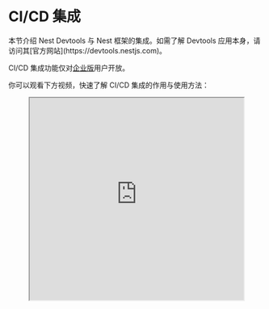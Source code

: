 
# CI/CD 集成

<CalloutInfo>
  本节介绍 Nest Devtools 与 Nest 框架的集成。如需了解 Devtools
  应用本身，请访问其[官方网站](https://devtools.nestjs.com)。
</CalloutInfo>

CI/CD 集成功能仅对[企业版](https://enterprise.nestjs.com/)用户开放。

你可以观看下方视频，快速了解 CI/CD 集成的作用与使用方法：

<figure>
  <iframe
    width="100%"
    height="400"
    src="https://www.youtube.com/embed/r5RXcBrnEQ8"
    title="YouTube 视频播放器"
    allow="accelerometer; autoplay; clipboard-write; encrypted-media; gyroscope; picture-in-picture; web-share"
    allowFullScreen
  />
</figure>

## 发布依赖关系图

首先，你需要在应用的引导文件（`main.ts`）中配置 `GraphPublisher` 类（从 `@nestjs/devtools-integration` 导入，详见上一章）。示例如下：

```ts filename='main.ts'
async function bootstrap() {
  const shouldPublishGraph = process.env.PUBLISH_GRAPH === "true"

  const app = await NestFactory.create(AppModule, {
    snapshot: true,
    preview: shouldPublishGraph,
  })

  if (shouldPublishGraph) {
    await app.init()

    const publishOptions = { ... } // 注意：此 options 对象会根据你所用的 CI/CD 服务商而有所不同
    const graphPublisher = new GraphPublisher(app)
    await graphPublisher.publish(publishOptions)

    await app.close()
  } else {
    await app.listen(process.env.PORT ?? 3000)
  }
}
```

如上所示，此功能使用 `GraphPublisher` 将序列化后的依赖关系图（Graph）发布到集中式注册中心（Registry）。`PUBLISH_GRAPH` 是一个自定义环境变量，用于在 CI/CD 流程中控制是否发布依赖关系图。

将 `preview` 属性设为 `true`，可使应用以预览模式启动，此时所有控制器、增强器和提供者的构造函数及生命周期钩子都不会被执行。请注意，这并非强制要求，但这样做可以简化流程，让应用在 CI/CD 流水线中运行时无需连接数据库等外部服务。

`publishOptions` 对象的具体内容因你使用的 CI/CD 服务商而异。后续章节将为各大主流 CI/CD 服务商提供详细的配置说明。

当依赖关系图成功发布后，你会在工作流视图中看到如下输出：

<DocImage src={graphPublishedTerminalImage} alt="Graph published terminal" />

每次发布依赖关系图后，你都可以在项目页面看到一条新记录：

<DocImage src={projectImage} alt="Project" />

## 报告

只要集中式注册表中存有相应的快照，Devtools 就会为每次构建生成一份报告。例如，当你针对 `master` 分支创建一个拉取请求（PR），并且该分支的依赖关系图已发布过，应用便能检测出差异并生成报告。反之，则不会生成报告。

要查看报告，请前往项目对应的页面（通常在你的组织下）。

<DocImage src={reportImage} alt="Report" />

这有助于发现代码评审过程中容易忽略的变更。例如，假设有人更改了某个**深层嵌套的提供者**的作用域（Scope）。这种变更可能不会被评审者立即察觉，但借助 Devtools，你可以轻松发现这些变更，并确保其是有意为之。再比如，如果你从某个特定端点移除了守卫（Guard），该变更也会在报告中高亮为"受影响项"。若没有为该路由编写集成或端到端测试，你可能不会注意到该路由已不受保护，等到发现时则为时已晚。

同理，如果你在**大型代码库**中将某个模块修改为全局模块（Global），就能看到依赖关系图中新增了多少条边（Edge）。在大多数情况下，这通常意味着该做法可能欠妥。

## 构建预览

对于每个已发布的依赖关系图，你都可以通过点击 **Preview** 按钮来追溯历史，预览其任意历史状态。此外，如果构建已生成报告，你还可以在图中看到高亮显示的差异：

- 绿色节点表示新增元素
- 灰色节点表示已更新元素
- 红色节点表示已删除元素

<DocImage src={nodesSelectionImage} alt="Nodes selection" />

这种"时光回溯"能力让你可以通过对比当前与历史版本的依赖关系图来排查和定位问题。根据你的设置，每个拉取请求，甚至每次提交（Commit），都可以在注册表中生成对应快照，方便你轻松回溯、查看具体变更。你可以将 Devtools 理解为一个具备 Nest 应用依赖关系图可视化能力的 Git，它不仅能追踪变更，还能将其**直观地展示**出来。

## 集成：GitHub Actions

首先，在项目的 `.github/workflows` 目录下创建一个新的 GitHub 工作流文件，例如 `publish-graph.yml`，内容如下：

```yaml filename='publish-graph.yml'
name: Devtools

on:
  push:
    branches:
      - master
  pull_request:
    branches:
      - '*'

jobs:
  publish:
    if: github.actor!= 'dependabot[bot]'
    name: Publish graph
    runs-on: ubuntu-latest
    steps:
      - uses: actions/checkout@v3
      - uses: actions/setup-node@v3
        with:
          node-version: '16'
          cache: 'npm'
      - name: Install dependencies
        run: npm ci
      - name: Setup Environment (PR)
        if: {{ '${{' }} github.event_name == 'pull_request' {{ '}}' }}
        shell: bash
        run: |
          echo "COMMIT_SHA={{ '${{' }} github.event.pull_request.head.sha {{ '}}' }}" >>\${GITHUB_ENV}
      - name: Setup Environment (Push)
        if: {{ '${{' }} github.event_name == 'push' {{ '}}' }}
        shell: bash
        run: |
          echo "COMMIT_SHA=\${GITHUB_SHA}" >> \${GITHUB_ENV}
      - name: Publish
        run: PUBLISH_GRAPH=true npm run start
        env:
          DEVTOOLS_API_KEY: CHANGE_THIS_TO_YOUR_API_KEY
          REPOSITORY_NAME: {{ '${{' }} github.event.repository.name {{ '}}' }}
          BRANCH_NAME: {{ '${{' }} github.head_ref || github.ref_name {{ '}}' }}
          TARGET_SHA: {{ '${{' }} github.event.pull_request.base.sha {{ '}}' }}
```

理想情况下，`DEVTOOLS_API_KEY` 环境变量应通过 GitHub Secrets（加密 Secret）进行管理，详情请参考其[官方文档](https://docs.github.com/en/actions/security-guides/encrypted-secrets#creating-encrypted-secrets-for-a-repository)。

该工作流会在每次向 `master` 分支发起拉取请求（Pull Request）或直接推送（Push）时运行。你可以根据项目实际需求调整此配置。此配置的关键在于为 `GraphPublisher` 类提供所需的环境变量。

在使用此工作流前，请务必更新 `DEVTOOLS_API_KEY` 变量。你可以在[此页面](https://devtools.nestjs.com/settings/manage-api-keys)为你的项目生成专用的 API 密钥。

最后，再次打开 `main.ts` 文件，补全之前留空的 `publishOptions` 对象：

```ts filename='main.ts'
const publishOptions = {
  apiKey: process.env.DEVTOOLS_API_KEY,
  repository: process.env.REPOSITORY_NAME,
  owner: process.env.GITHUB_REPOSITORY_OWNER,
  sha: process.env.COMMIT_SHA,
  target: process.env.TARGET_SHA,
  trigger: process.env.GITHUB_BASE_REF ? 'pull' : 'push',
  branch: process.env.BRANCH_NAME,
}
```

为了获得最佳的开发体验，建议你为项目集成 GitHub App，只需点击「Integrate GitHub app」按钮即可（如下图所示）。注意：此为可选步骤。

<DocImage src={integrateGithubAppImage} alt="Integrate GitHub app" />

通过该集成，你可以在拉取请求页面直接查看预览和报告的生成状态：

<DocImage src={actionsPreviewImage} alt="Actions preview" />

## 集成：GitLab Pipelines

首先，在项目根目录创建 `.gitlab-ci.yml` 文件，内容如下：

```yaml filename='.gitlab-ci.yml'
image: node:16

stages:
  - build

cache:
  key:
    files:
      - package-lock.json
  paths:
    - node_modules/

workflow:
  rules:
    - if: $CI_PIPELINE_SOURCE == "merge_request_event"
      when: always
    - if: $CI_COMMIT_BRANCH == "master" && $CI_PIPELINE_SOURCE == "push"
      when: always
    - when: never

install_dependencies:
  stage: build
  script:
    - npm ci

publish_graph:
  stage: build
  needs:
    - install_dependencies
  script: npm run start
  variables:
    PUBLISH_GRAPH: 'true'
    DEVTOOLS_API_KEY: 'CHANGE_THIS_TO_YOUR_API_KEY'
```

<CalloutInfo>
  与 GitHub Actions 类似，此工作流会在每次向 `master` 分支发起合并请求（Merge
  Request）或直接推送时运行。请务必将 `DEVTOOLS_API_KEY` 作为 CI/CD
  变量添加到你的 GitLab 项目中。理想情况下，应使用 GitLab 的[项目 CI/CD
  变量](https://docs.gitlab.com/ee/ci/variables/#add-a-cicd-variable-to-a-project)功能进行安全存储。你可以在[此页面](https://devtools.nestjs.com/settings/manage-api-keys)生成
  API 密钥。
</CalloutInfo>

最后，更新 `main.ts` 文件中的 `publishOptions` 对象，以使用 GitLab 提供的环境变量：

```ts filename='main.ts'
const publishOptions = {
  apiKey: process.env.DEVTOOLS_API_KEY,
  repository: process.env.CI_PROJECT_NAME,
  owner: process.env.CI_PROJECT_ROOT_NAMESPACE,
  sha: process.env.CI_COMMIT_SHA,
  target: process.env.CI_MERGE_REQUEST_DIFF_BASE_SHA,
  trigger: process.env.CI_MERGE_REQUEST_DIFF_BASE_SHA ? 'pull' : 'push',
  branch:
    process.env.CI_COMMIT_BRANCH ??
    process.env.CI_MERGE_REQUEST_SOURCE_BRANCH_NAME,
}
```

## 其他 CI/CD 工具

Nest Devtools 的 CI/CD 集成可以与任意 CI/CD 工具配合使用（例如 [Bitbucket Pipelines](https://bitbucket.org/product/features/pipelines)、[CircleCI](https://circleci.com/) 等），不限于本文所介绍的工具。

对于其他工具，你需要根据其提供的环境变量，相应地配置 `publishOptions` 对象。大部分所需信息都可以通过 CI/CD 工具的内置环境变量获取，可参考 [CircleCI 内置环境变量列表](https://circleci.com/docs/variables/#built-in-environment-variables)和 [Bitbucket 变量文档](https://support.atlassian.com/bitbucket-cloud/docs/variables-and-secrets/)。

在配置用于发布依赖关系图的流水线时，建议采用以下触发条件：

- `push` 事件 —— 仅当当前分支为部署环境（如 `master`、`main`、`staging`、`production` 等）时触发。
- `pull request` 事件 —— 始终触发，或仅当**目标分支**为部署环境时触发。
